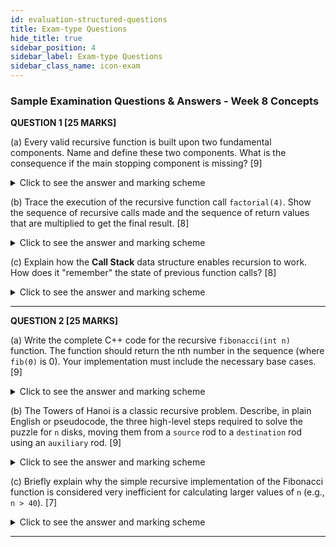 ```yaml
---
id: evaluation-structured-questions
title: Exam-type Questions
hide_title: true
sidebar_position: 4
sidebar_label: Exam-type Questions
sidebar_class_name: icon-exam
---
```


<ModuleBanner />



### **Sample Examination Questions & Answers - Week 8 Concepts**

**QUESTION 1 \[25 MARKS]**

(a) Every valid recursive function is built upon two fundamental components. Name and define these two components. What is the consequence if the main stopping component is missing?
\[9]

<details>
    <summary>Click to see the answer and marking scheme</summary>

    **Answer:**

    The two fundamental components are:

    1. **Base Case:** This is the simplest version of the problem that can be solved directly without further recursion. It acts as the stopping condition for the function.
    2. **Recursive Step:** This is the part of the function that breaks the current problem down into a smaller, self-similar subproblem and calls itself to solve that subproblem. It must make progress toward the base case.

    **Consequence:** If the **base case** is missing or is never reached, the function will call itself infinitely. Each call consumes memory on the **call stack**. Eventually, the call stack will run out of space, leading to a fatal runtime error known as a **stack overflow**.

    **Marking Scheme:**

    * \[3 Marks] - For correctly defining the Base Case.
    * \[3 Marks] - For correctly defining the Recursive Step.
    * \[3 Marks] - For explaining that a missing base case leads to infinite recursion and a stack overflow error.

</details>

(b) Trace the execution of the recursive function call `factorial(4)`. Show the sequence of recursive calls made and the sequence of return values that are multiplied to get the final result.
\[8]

<details>
    <summary>Click to see the answer and marking scheme</summary>

    **Answer:**

    **Sequence of Calls:**

    1. `factorial(4)` is called. It needs to compute `4 * factorial(3)`.
    2. `factorial(3)` is called. It needs to compute `3 * factorial(2)`.
    3. `factorial(2)` is called. It needs to compute `2 * factorial(1)`.
    4. `factorial(1)` is called. It needs to compute `1 * factorial(0)`.
    5. `factorial(0)` is called. It hits the base case and returns `1`.

    **Sequence of Returns and Multiplications:**

    1. `factorial(0)` returns `1`.
    2. The `factorial(1)` call receives `1`, calculates `1 * 1`, and returns `1`.
    3. The `factorial(2)` call receives `1`, calculates `2 * 1`, and returns `2`.
    4. The `factorial(3)` call receives `2`, calculates `3 * 2`, and returns `6`.
    5. The original `factorial(4)` call receives `6`, calculates `4 * 6`, and returns the final result: **24**.

    **Marking Scheme:**

    * \[4 Marks] - For correctly showing the sequence of calls down to the base case.
    * \[4 Marks] - For correctly showing the "unwinding" process of returns and multiplications to arrive at the final answer.

</details>

(c) Explain how the **Call Stack** data structure enables recursion to work. How does it "remember" the state of previous function calls?
\[8]

<details>
    <summary>Click to see the answer and marking scheme</summary>

    **Answer:**

    The Call Stack is a stack data structure that a program uses to keep track of the currently executing functions.

    **How it enables recursion:**

    1. **Pushing Frames:** Each time a function is called (recursively or not), a new **stack frame** is created and pushed onto the top of the call stack.
    2. **Storing State:** This stack frame contains all the information needed for that specific call, including its parameters and local variables. For a recursive call like `factorial(3)`, its frame (with `n=3`) is separate from the next frame for `factorial(2)` (with `n=2`).
    3. **Popping Frames:** When a function call finishes (i.e., hits a `return` statement), its stack frame is popped off the top of the stack, and control returns to the function in the frame now at the top.

    This mechanism allows the program to "remember" where it was and what the values of its variables were in the previous call. It can suspend the execution of `factorial(3)`, execute `factorial(2)`, and then resume `factorial(3)` with its original value of `n` intact because that value was saved in its own stack frame.

    **Marking Scheme:**

    * \[3 Marks] - For explaining that a new stack frame is pushed for each call.
    * \[3 Marks] - For explaining that this frame stores the local state (parameters/variables) for that specific call.
    * \[2 Marks] - For explaining that returning from a function pops the frame, restoring the previous state.

</details>

---

**QUESTION 2 \[25 MARKS]**

(a) Write the complete C++ code for the recursive `fibonacci(int n)` function. The function should return the nth number in the sequence (where `fib(0)` is 0). Your implementation must include the necessary base cases.
\[9]

<details>
    <summary>Click to see the answer and marking scheme</summary>

    **Answer:**

    ```cpp
    int fibonacci(int n) {
    // Base Case 1: for n=0
    if (n == 0) {
    return 0;
}
    // Base Case 2: for n=1
    if (n == 1) {
    return 1;
}

    // Recursive Step
    // Note: An 'if (n <= 1) { return n; }' would combine the base cases.
    else {
    return fibonacci(n - 1) + fibonacci(n - 2);
}
}
    ```

    **Marking Scheme:**

    * \[4 Marks] - For correctly implementing the two necessary base cases for `n=0` and `n=1`. (A single `if (n <= 1)` check is also correct).
    * \[5 Marks] - For correctly implementing the recursive step `fibonacci(n - 1) + fibonacci(n - 2)`.

</details>

(b) The Towers of Hanoi is a classic recursive problem. Describe, in plain English or pseudocode, the three high-level steps required to solve the puzzle for `n` disks, moving them from a `source` rod to a `destination` rod using an `auxiliary` rod.
\[9]

<details>
    <summary>Click to see the answer and marking scheme</summary>

    **Answer:**

    The three steps to move `n` disks from `source` to `destination` are:

    1. **Move `n-1` disks from the `source` rod to the `auxiliary` rod.** You use the `destination` rod as the temporary helper for this step. (This is the first recursive call).
    2. **Move the single largest disk (disk `n`) from the `source` rod to the `destination` rod.** (This is the base operation performed at the current level of recursion).
    3. **Move the `n-1` disks from the `auxiliary` rod to the `destination` rod.** You use the original `source` rod as the temporary helper for this step. (This is the second recursive call).

    **Marking Scheme:**

    * \[3 Marks] - For correctly describing the first recursive step (moving n-1 disks to auxiliary).
    * \[3 Marks] - For correctly describing the base move (moving the largest disk to destination).
    * \[3 Marks] - For correctly describing the second recursive step (moving n-1 disks from auxiliary).

</details>

(c) Briefly explain why the simple recursive implementation of the Fibonacci function is considered very inefficient for calculating larger values of `n` (e.g., `n > 40`).
\[7]

<details>
    <summary>Click to see the answer and marking scheme</summary>

    **Answer:**

    The simple recursive implementation is highly inefficient due to a massive number of **redundant calculations**. The function re-calculates the same Fibonacci numbers over and over again.

    For example, to compute `fib(5)`, the function tree calls `fib(4)` and `fib(3)`. The call to `fib(4)` will, in turn, compute `fib(3)` again. The value for `fib(3)` is calculated from scratch twice. This problem grows exponentially. `fib(2)` is calculated three times, and so on. This leads to an exponential time complexity (approximately \$O(2^n)\$), which is impractically slow for even moderately large values of `n`.

    **Marking Scheme:**

    * \[4 Marks] - For correctly identifying the problem as "redundant" or "overlapping" calculations.
    * \[3 Marks] - For providing a simple example (`fib(5)` calls `fib(3)` twice) or explaining that the number of calls grows exponentially.

</details>

---

